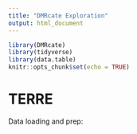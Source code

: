 ```yaml
---
title: "DMRcate Exploration"
output: html_document
---
```


```r
library(DMRcate)
library(tidyverse)
library(data.table)
knitr::opts_chunk$set(echo = TRUE)
```

# TERRE
Data loading and prep:
